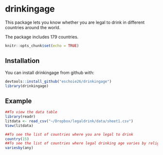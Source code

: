 # drinkingage
This package lets you know whether you are 
legal to drink in different countries around the world. 

The package includes 179 countries. 

```r
knitr::opts_chunk$set(echo = TRUE)
```

## Installation 
You can install drinkingage from github with:

```r
devtools::install_github("eschoie26/drinkingage")
library(drinkingage)
```

## Example 

```r
##To view the data table 
library(readr)
litdata <- read_csv("~/Dropbox/legaldrink/data/sheet1.csv")
View(litdata)

##To see the list of countries where you are legal to drink 
country(15)
##To see the list of countries where legal drinking age varies by religion/jurisdiction/province/beverages
variesby(any)
```


